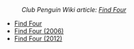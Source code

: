 :''Club Penguin Wiki article: [[clubpenguinwiki:Find Four|Find Four]]''

*[[Media:FindFour.swf|Find Four]]
*[[Media:FindFour2006.swf|Find Four (2006)]]
*[[Media:FindFour2012.swf|Find Four (2012)]]
